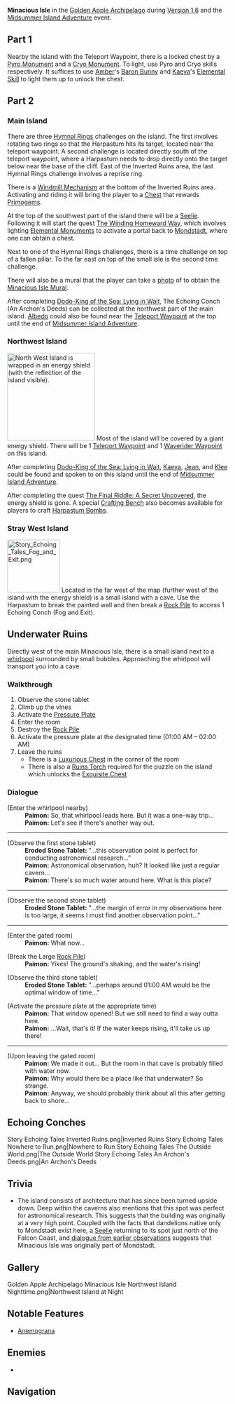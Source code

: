 {{CustomTabs
|tab1 = Overview
|tab2 = 1.6
|tab3 = 2.8
}}
{{Location Infobox
|title        = Minacious Isle
|image        = <gallery>
Golden Apple Archipelago Minacious Isle.png|In Game
Minacious Isle Map 1.png|Submerged
Minacious Isle Map 2.png|Risen
</gallery>
|type         = Subarea
|map          = Golden Apple Archipelago
|region       = Golden Apple Archipelago
|event        = Version 1.6
}}
'''Minacious Isle''' in the [[Golden Apple Archipelago/1.6|Golden Apple Archipelago]] during [[Version 1.6]] and the [[Midsummer Island Adventure]] event.

==Part 1==
Nearby the island with the Teleport Waypoint, there is a locked chest by a [[Pyro Monument]] and a [[Cryo Monument]]. To light, use Pyro and Cryo skills respectively. It suffices to use [[Amber]]'s [[Baron Bunny]] and [[Kaeya]]'s [[Frostgnaw|Elemental Skill]] to light them up to unlock the chest.

==Part 2==
===Main Island===
There are three [[Hymnal Rings]] challenges on the island. The first involves rotating two rings so that the Harpastum hits its target, located near the teleport waypoint. A second challenge is located directly south of the teleport waypoint, where a Harpastum needs to drop directly onto the target below near the base of the cliff. East of the Inverted Ruins area, the last Hymnal Rings challenge involves a reprise ring.

There is a [[Windmill Mechanism]] at the bottom of the Inverted Ruins area. Activating and riding it will bring the player to a [[Chest]] that rewards [[Primogems]].

At the top of the southwest part of the island there will be a [[Seelie]]. Following it will start the quest [[The Winding Homeward Way]], which involves lighting [[Elemental Monument]]s to activate a portal back to [[Mondstadt]], where one can obtain a chest.

Next to one of the Hymnal Rings challenges, there is a time challenge on top of a fallen pillar. To the far east on top of the small isle is the second time challenge.

There will also be a mural that the player can take a [[Photo Mode|photo]] of to obtain the [[Minacious Isle Mural]].

After completing [[Dodo-King of the Sea: Lying in Wait]], The Echoing Conch (An Archon's Deeds) can be collected at the northwest part of the main island. [[Albedo]] could also be found near the [[Teleport Waypoint]] at the top until the end of [[Midsummer Island Adventure]].

===Northwest Island===
[[File:Screenshot Broken Isle South Island Bubble.webp|right|200px|thumb|North West Island is wrapped in an energy shield (with the reflection of the island visible).]]
Most of the island will be covered by a giant energy shield. There will be 1 [[Teleport Waypoint]] and 1 [[Waverider Waypoint]] on this island.

After completing [[Dodo-King of the Sea: Lying in Wait]], [[Kaeya]], [[Jean]], and [[Klee]] could be found and spoken to on this island until the end of [[Midsummer Island Adventure]].

After completing the quest [[The Final Riddle: A Secret Uncovered]], the energy shield is gone. A special [[Crafting Bench]] also becomes available for players to craft [[Harpastum Bombs Loaded... Blow 'Em Away!|Harpastum Bombs]].

===Stray West Island===
[[File:Story Echoing Tales Fog and Exit.png|120px|right]]
Located in the far west of the map (further west of the island with the energy shield) is a small island with a cave. Use the Harpastum to break the painted wall and then break a [[Rock Pile]] to access 1 Echoing Conch (Fog and Exit).
{{Clr}}

==Underwater Ruins==
Directly west of the main Minacious Isle, there is a small island next to a [[whirlpool]] surrounded by small bubbles. Approaching the whirlpool will transport you into a cave.

===Walkthrough===
# Observe the stone tablet
# Climb up the vines
# Activate the [[Pressure Plate]]
# Enter the room
# Destroy the [[Rock Pile]]
# Activate the pressure plate at the designated time (01:00 AM – 02:00 AM)
# Leave the ruins
#* There is a [[Luxurious Chest]] in the corner of the room
#* There is also a [[Ruins Torch]] required for the puzzle on the island which unlocks the [[Exquisite Chest]]

===Dialogue===
{{Dialogue start}}
;(Enter the whirlpool nearby)
:'''Paimon:''' So, that whirlpool leads here. But it was a one-way trip...
:'''Paimon:''' Let's see if there's another way out.
----
;(Observe the first stone tablet)
:'''Eroded Stone Tablet:''' "...this observation point is perfect for conducting astronomical research..."
:'''Paimon:''' Astronomical observation, huh? It looked like just a regular cavern...
:'''Paimon:''' There's so much water around here. What is this place?
----
;(Observe the second stone tablet)
:'''Eroded Stone Tablet:''' "...the margin of error in my observations here is too large, it seems I must find another observation point..."
----
;(Enter the gated room)
:'''Paimon:''' What now...

;(Break the Large [[Rock Pile]])
:'''Paimon:''' Yikes! The ground's shaking, and the water's rising!

;(Observe the third stone tablet)
:'''Eroded Stone Tablet:''' "...perhaps around 01:00 AM would be the optimal window of time..."

;(Activate the pressure plate at the appropriate time)
:'''Paimon:''' That window opened! But we still need to find a way outta here.
:'''Paimon:''' ...Wait, that's it! If the water keeps rising, it'll take us up there!
----
;(Upon leaving the gated room)
:'''Paimon:''' We made it out... But the room in that cave is probably filled with water now.
:'''Paimon:''' Why would there be a place like that underwater? So strange.
:'''Paimon:''' Anyway, we should probably think about all this after getting back to shore...
{{Dialogue end}}

==Echoing Conches==
<gallery hideaddbutton="true">
Story Echoing Tales Inverted Ruins.png|Inverted Ruins
Story Echoing Tales Nowhere to Run.png|Nowhere to Run
Story Echoing Tales The Outside World.png|The Outside World
Story Echoing Tales An Archon's Deeds.png|An Archon's Deeds
</gallery>

==Trivia==
*The island consists of architecture that has since been turned upside down. Deep within the caverns also mentions that this spot was perfect for astronomical research. This suggests that the building was originally at a very high point. Coupled with the facts that dandelions native only to Mondstadt exist here, a [[Seelie]] returning to its spot just north of the Falcon Coast, and [[Traveler/Voice-Overs|dialogue from earlier observations]] suggests that Minacious Isle was originally part of Mondstadt.

==Gallery==
<gallery hideaddbutton="true">
Golden Apple Archipelago Minacious Isle Northwest Island Nighttime.png|Northwest Island at Night
</gallery>

==Notable Features==
*[[Anemograna]]

==Enemies==
*{{Enemy List|Anemo Slime;Large Anemo Slime;Eye of the Storm|x=0}}

==Navigation==
{{Area Navbox|Time-Limited}}